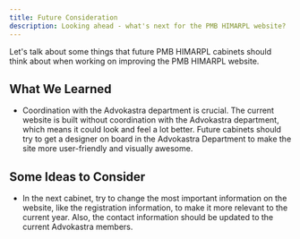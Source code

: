 ```yaml
---
title: Future Consideration 
description: Looking ahead - what's next for the PMB HIMARPL website?
---
```


Let's talk about some things that future PMB HIMARPL cabinets should think about when working on improving the PMB HIMARPL website.

## What We Learned

- Coordination with the Advokastra department is crucial. The current website is built without coordination with the Advokastra department, which means it could look and feel a lot better. Future cabinets should try to get a designer on board in the Advokastra Department to make the site more user-friendly and visually awesome.

## Some Ideas to Consider

- In the next cabinet, try to change the most important information on the website, like the registration information, to make it more relevant to the current year. Also, the contact information should be updated to the current Advokastra members.
